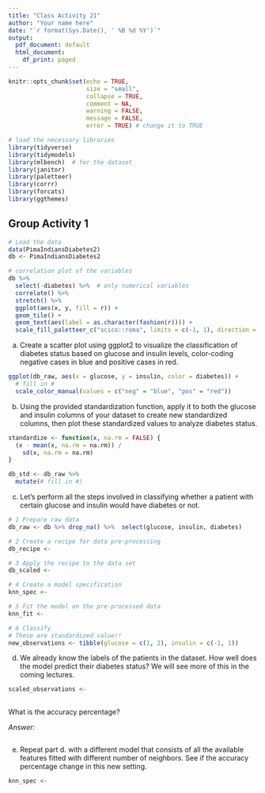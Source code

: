 ```yaml
---
title: "Class Activity 21"
author: "Your name here"
date: "`r format(Sys.Date(), ' %B %d %Y')`"
output:
  pdf_document: default
  html_document:
    df_print: paged
---
```


```r
knitr::opts_chunk$set(echo = TRUE, 
                      size = "small", 
                      collapse = TRUE, 
                      comment = NA, 
                      warning = FALSE, 
                      message = FALSE,
                      error = TRUE) # change it to TRUE

# load the necessary libraries
library(tidyverse) 
library(tidymodels)
library(mlbench)  # for the dataset   
library(janitor)
library(paletteer)
library(corrr)
library(forcats)
library(ggthemes)
```




## Group Activity 1


```r
# Load the data
data(PimaIndiansDiabetes2)
db <- PimaIndiansDiabetes2

# correlation plot of the variables
db %>%
  select(-diabetes) %>%  # only numerical variables
  correlate() %>%
  stretch() %>%
  ggplot(aes(x, y, fill = r)) +
  geom_tile() +
  geom_text(aes(label = as.character(fashion(r)))) +
  scale_fill_paletteer_c("scico::roma", limits = c(-1, 1), direction = -1)
```



a. Create a scatter plot using ggplot2 to visualize the classification of diabetes status based on glucose and insulin levels, color-coding negative cases in blue and positive cases in red.


```r
ggplot(db_raw, aes(x = glucose, y = insulin, color = diabetes)) +
  # fill in #
  scale_color_manual(values = c("neg" = "blue", "pos" = "red"))
```


b. Using the provided standardization function, apply it to both the glucose and insulin columns of your dataset to create new standardized columns, then plot these standardized values to analyze diabetes status.

```r
standardize <- function(x, na.rm = FALSE) {
  (x - mean(x, na.rm = na.rm)) / 
    sd(x, na.rm = na.rm)
}
```


```r
db_std <- db_raw %>%
  mutate(# fill in #)
```


c. Let's  perform all the steps involved in classifying whether a patient with certain glucose and insulin would have diabetes or not.


```r
# 1 Prepare raw data
db_raw <- db %>% drop_na() %>%  select(glucose, insulin, diabetes)
```


```r
# 2 Create a recipe for data pre-processing
db_recipe <- 
```


```r
# 3 Apply the recipe to the data set
db_scaled <-  
```


```r
# 4 Create a model specification
knn_spec <- 
```


```r
# 5 Fit the model on the pre-processed data
knn_fit <- 
```


```r
# 6 Classify
# These are standardized value!!
new_observations <- tibble(glucose = c(1, 2), insulin = c(-1, 1))

```


d. We already know the labels of the patients in the dataset. How well does the model predict their diabetes status? We will see more of this in the coming lectures.

```r
scaled_observations <- 
  
```

What is the accuracy percentage?

*Answer:*

```r

```



e. Repeat part d. with a different model that consists of all the available features fitted with different number of neighbors. See if the accuracy percentage change in this new setting.

```r
knn_spec <- 
```


